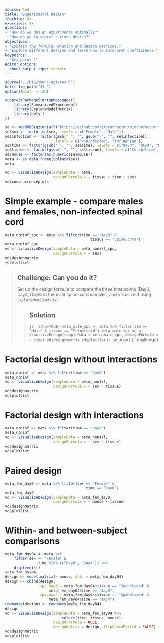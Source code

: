 ```yaml
---
source: Rmd
title: "Experimental design"
teaching: XX
exercises: XX
questions:
- "How do we design experiments optimally?"
- "How do we interpret a given design?"
objectives:
- "Explain the formula notation and design matrices."
- "Explore different designs and learn how to interpret coefficients."
keypoints:
- "Key point 1"
editor_options: 
  chunk_output_type: console
---
```


```r
source("../bin/chunk-options.R")
knitr_fig_path("03-")
options(width = 120)
```

```r
suppressPackageStartupMessages({
    library(SummarizedExperiment)
    library(ExploreModelMatrix)
    library(dplyr)
})
```

```r
se <- readRDS(gzcon(url("https://github.com/Bioconductor/bioconductor-teaching/blob/master/data/GSE96870/GSE96870_se.rds?raw=true")))
se$sex <- factor(se$sex, levels = c("Female", "Male"))
se$infection <- factor(gsub(" ", "", gsub("-", "", se$infection)),
                       levels = c("NonInfected", "InfluenzaA"))
se$time <- factor(gsub(" ", "", se$time), levels = c("Day0", "Day4", "Day8"))
se$tissue <- factor(gsub(" ", "", se$tissue), levels = c("Cerebellum", "Spinalcord"))
se$mouse <- factor(as.numeric(se$mouse))
meta <- as.data.frame(colData(se))
meta
```

```r
vd <- VisualizeDesign(sampleData = meta, 
                      designFormula = ~ tissue + time + sex)
vd$cooccurrenceplots
```

# Simple example - compare males and females, non-infected spinal cord

```r
meta_noninf_spc <- meta %>% filter(time == "Day0" & 
                                       tissue == "Spinalcord")
meta_noninf_spc
vd <- VisualizeDesign(sampleData = meta_noninf_spc, 
                      designFormula = ~ sex)
vd$designmatrix
vd$plotlist
```

> ## Challenge: Can you do it?
>
> Set up the design formula to compare the three time points (Day0, Day4, Day8) in the male spinal cord samples, and visualize it using `ExploreModelMatrix`. 
>
>
> > ## Solution
> >
> > ```{r, echo=TRUE}
> > meta_male_spc <- meta %>% filter(sex == "Male" & tissue == "Spinalcord")
> > meta_male_spc
> > vd <- VisualizeDesign(sampleData = meta_male_spc, designFormula = ~ time)
> > vd$designmatrix
> > vd$plotlist
> > ```
> {: .solution}
{: .challenge}

# Factorial design without interactions

```r
meta_noninf <- meta %>% filter(time == "Day0")
meta_noninf
vd <- VisualizeDesign(sampleData = meta_noninf, 
                      designFormula = ~ sex + tissue)
vd$designmatrix
vd$plotlist
```

# Factorial design with interactions

```r
meta_noninf <- meta %>% filter(time == "Day0")
meta_noninf
vd <- VisualizeDesign(sampleData = meta_noninf, 
                      designFormula = ~ sex * tissue)
vd$designmatrix
vd$plotlist
```

# Paired design

```r
meta_fem_day0 <- meta %>% filter(sex == "Female" & 
                                     time == "Day0")
meta_fem_day0
vd <- VisualizeDesign(sampleData = meta_fem_day0,
                      designFormula = ~ mouse + tissue)
vd$designmatrix
vd$plotlist
```

# Within- and between-subject comparisons

```r
meta_fem_day04 <- meta %>% 
    filter(sex == "Female" & 
               time %in% c("Day0", "Day4")) %>%
    droplevels()
meta_fem_day04
design <- model.matrix(~ mouse, data = meta_fem_day04)
design <- cbind(design, 
                Spc.Day0 = meta_fem_day04$tissue == "Spinalcord" & 
                    meta_fem_day04$time == "Day0",
                Spc.Day4 = meta_fem_day04$tissue == "Spinalcord" & 
                    meta_fem_day04$time == "Day4")
rownames(design) <- rownames(meta_fem_day04)
design
vd <- VisualizeDesign(sampleData = meta_fem_day04 %>%
                          select(time, tissue, mouse),
                      designFormula = NULL, 
                      designMatrix = design, flipCoordFitted = FALSE)
vd$designmatrix
vd$plotlist
```

